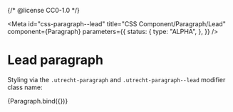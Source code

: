 {/* @license CC0-1.0 */}


<Meta
  id="css-paragraph--lead"
  title="CSS Component/Paragraph/Lead"
  component={Paragraph}
  parameters={{
    status: {
      type: "ALPHA",
    },
  }}
/>

# Lead paragraph

Styling via the `.utrecht-paragraph` and `.utrecht-paragraph--lead` modifier class name:

<Canvas>
  <Story
    name="Lead"
    args={{
      ...exampleArgs,
      lead: true,
    }}
  >
    {Paragraph.bind({})}
  </Story>
</Canvas>
